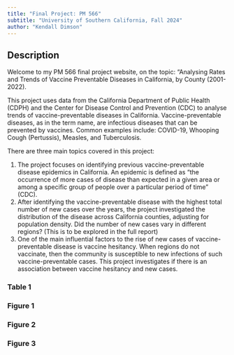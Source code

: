 ```yaml
---
title: "Final Project: PM 566"
subtitle: "University of Southern California, Fall 2024"
author: "Kendall Dimson"
---
```


## Description

Welcome to my PM 566 final project website, on the topic: "Analysing Rates and Trends of Vaccine Preventable Diseases in California, by County (2001-2022).

This project uses data from the California Department of Public Health (CDPH) and the Center for Disease Control and Prevention (CDC) to analyse trends of vaccine-preventable diseases in California. Vaccine-preventable diseases, as in the term name, are infectious diseases that can be prevented by vaccines. Common examples include: COVID-19, Whooping Cough (Pertussis), Measles, and Tuberculosis.

There are three main topics covered in this project:

  1. The project focuses on identifying previous vaccine-preventable disease epidemics in California. An epidemic is defined as "the occurrence of more cases of disease than expected in a given area or among a specific group of people over a particular period of time" (CDC).
  2. After identifying the vaccine-preventable disease with the highest total number of new cases over the years, the project investigated the distribution of the disease across California counties, adjusting for population density. Did the number of new cases vary in different regions? (This is to be explored in the full report)
  3. One of the main influential factors to the rise of new cases of vaccine-preventable disease is vaccine hesitancy. When regions do not vaccinate, then the community is susceptible to new infections of such vaccine-preventable cases. This project investigates if there is an association between vaccine hesitancy and new cases.



### Table 1


### Figure 1

### Figure 2

### Figure 3
